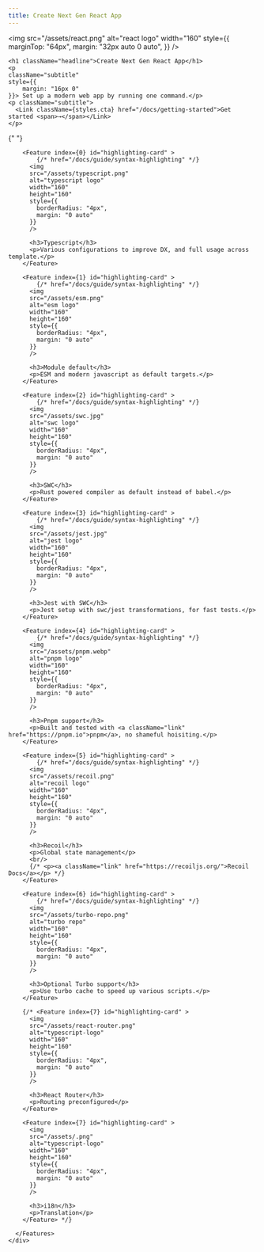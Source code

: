 ```yaml
---
title: Create Next Gen React App
---
```





<div className="home-content">
  <div className="content-container"
  style={{ textAlign: "center" }}>

<img
	src="/assets/react.png"
	alt="react logo"
	width="160"
	style={{
		marginTop: "64px",
		margin: "32px auto 0 auto",
	}}
/>

    <h1 className="headline">Create Next Gen React App</h1>
    <p
    className="subtitle"
    style={{
        margin: "16px 0"
    }}> Set up a modern web app by running one command.</p>
    <p className="subtitle">
      <Link className={styles.cta} href="/docs/getting-started">Get started <span>→</span></Link>
    </p>

  </div>

{" "}

<style jsx>{`
	h3 {
		text-align: center;
		margin: 16px 0;
	}
	.link {
		font-weight: bold;
		color: var(--shiki-token-parameter);
		cursor: pointer;
	}
	.content-container {
		max-width: 90rem;
		padding-left: max(env(safe-area-inset-left), 1.5rem);
		padding-right: max(env(safe-area-inset-right), 1.5rem);
		margin: 0 auto;
	}
	.features-container {
		margin: 8rem 0 0;
		padding: 4rem 0;
		background-color: #f3f4f6;
		border-bottom: 1px solid #e5e7eb;
	}
	.features-container .content-container {
		margin-top: -8rem;
	}
	:global(.dark) .features-container {
		background-color: #000;
		border-bottom: 1px solid rgb(38, 38, 38);
	}
	.headline {
		display: inline-block;
		font-size: 3.125rem;
		font-size: min(4.375rem, max(8vw, 2.5rem));
		font-weight: 700;
		font-feature-settings: initial;
		letter-spacing: -0.12rem;
		margin-left: -0.2rem;
		margin-top: 3.4rem;
		line-height: 1.1;
		background-image: linear-gradient(146deg, #000, #757a7d);
		-webkit-background-clip: text;
		-webkit-text-fill-color: transparent;
		background-clip: text;
	}
	:global(.dark) .headline {
		background-image: linear-gradient(146deg, #fff, #757a7d);
	}
	.subtitle {
		font-size: 1.3rem;
		font-size: min(1.3rem, max(3.5vw, 1.2rem));
		font-feature-settings: initial;
		line-height: 1.6;
	}
	.nextjs-link {
		color: currentColor;
		text-decoration: none;
		font-weight: 600;
	}
	:global(#docs-card) {
		color: #fff;
		text-shadow: 0 0 1rem rgba(0, 0, 0, 0.1);
	}
	:global(#docs-card img) {
		object-fit: cover;
		object-position: left;
		position: absolute;
		left: 0;
		right: 0;
		top: 0;
		bottom: 0;
		height: 100%;
		z-index: 0;
		user-select: none;
		pointer-events: none;
	}
	:global(#docs-card img:nth-child(2)) {
		display: none;
	}
	:global(.dark #docs-card img:nth-child(2)) {
		display: initial;
	}
	:global(.dark #docs-card img:nth-child(1)) {
		display: none;
	}
	:global(#highlighting-card) {
		min-height: 300px;
		background-size: 634px;
		background-position: -6px calc(100% + 4px);
		background-repeat: no-repeat;
	}
	:global(.dark #highlighting-card) {
	}
	:global(.feat-darkmode) {
		min-height: 300px;
	}
	:global(.feat-darkmode h3) {
		font-size: 48px;
	}
	:global(#search-card) {
		display: flex;
		flex-direction: column;
		justify-content: center;
	}
	:global(#search-card p) {
		max-width: 320px;
	}
	:global(#search-card video) {
		position: absolute;
		right: 0;
		top: 24px;
		height: 430px;
		pointer-events: none;
		max-width: 60%;
	}
	:global(#fs-card) {
		min-height: 240px;
	}
	:global(#fs-card h3) {
		text-align: left;
		width: min(300px, 41%);
		min-width: 155px;
	}
	:global(#a11y-card) {
		background-image: url(/assets/high-contrast.png);
		background-position: -160px 160px;
	}
	@media screen and (max-width: 1300px) {
		:global(#a11y-card) {
			background-image: linear-gradient(to bottom, white, transparent),
				url(/assets/high-contrast.png);
		}
	}
	@media screen and (max-width: 1200px) {
		:global(#highlighting-card) {
			aspect-ratio: auto;
		}
		:global(.feat-darkmode h3) {
			font-size: 4vw;
			font-size: min(48px, max(4vw, 30px));
		}
		:global(#search-card video) {
			aspect-ratio: 787/623;
			height: auto;
		}
		.headline {
			letter-spacing: -0.08rem;
		}
	}
	@media screen and (max-width: 1024px) {
		:global(#docs-card) {
			aspect-ratio: 135/86;
		}
		:global(#search-card) {
			aspect-ratio: 8/3;
		}
		:global(#search-card h3) {
			text-align: left;
		}
		:global(#highlighting-card) {
			background-size: 136%;
		}
		:global(#a11y-card) {
			background-image: url(/assets/high-contrast.png);
			background-position: center 160px;
		}
	}
	@media screen and (max-width: 768px) {
		:global(#docs-card) {
			min-height: 348px;
			width: 100%;
			aspect-ratio: auto;
		}
		:global(#docs-card img) {
			object-position: -26px 0;
			width: 250%;
			max-width: initial;
		}
	}
	@media screen and (max-width: 640px) {
		:global(#search-card) {
			aspect-ratio: 2.5/2;
			justify-content: flex-start;
			align-items: stretch;
			min-height: 350px;
		}
		:global(#search-card h3) {
			text-align: center;
		}
		:global(#search-card p) {
			max-width: 100%;
		}
		:global(#search-card video) {
			position: relative;
			margin: 0.75em -1.75em 0;
			max-width: calc(100% + 3.5em);
		}
		:global(.dark #search-card video) {
			mix-blend-mode: lighten;
		}
	}
`}</style>

  <div className="features-container">
    <div className="content-container">
      <Features>

        <Feature index={0} id="highlighting-card" >
            {/* href="/docs/guide/syntax-highlighting" */}
          <img
          src="/assets/typescript.png"
          alt="typescript logo"
          width="160"
          height="160"
          style={{
            borderRadius: "4px",
            margin: "0 auto"
          }}
          />

          <h3>Typescript</h3>
          <p>Various configurations to improve DX, and full usage across template.</p>
        </Feature>

        <Feature index={1} id="highlighting-card" >
            {/* href="/docs/guide/syntax-highlighting" */}
          <img
          src="/assets/esm.png"
          alt="esm logo"
          width="160"
          height="160"
          style={{
            borderRadius: "4px",
            margin: "0 auto"
          }}
          />

          <h3>Module default</h3>
          <p>ESM and modern javascript as default targets.</p>
        </Feature>

        <Feature index={2} id="highlighting-card" >
            {/* href="/docs/guide/syntax-highlighting" */}
          <img
          src="/assets/swc.jpg"
          alt="swc logo"
          width="160"
          height="160"
          style={{
            borderRadius: "4px",
            margin: "0 auto"
          }}
          />

          <h3>SWC</h3>
          <p>Rust powered compiler as default instead of babel.</p>
        </Feature>

        <Feature index={3} id="highlighting-card" >
            {/* href="/docs/guide/syntax-highlighting" */}
          <img
          src="/assets/jest.jpg"
          alt="jest logo"
          width="160"
          height="160"
          style={{
            borderRadius: "4px",
            margin: "0 auto"
          }}
          />

          <h3>Jest with SWC</h3>
          <p>Jest setup with swc/jest transformations, for fast tests.</p>
        </Feature>

        <Feature index={4} id="highlighting-card" >
            {/* href="/docs/guide/syntax-highlighting" */}
          <img
          src="/assets/pnpm.webp"
          alt="pnpm logo"
          width="160"
          height="160"
          style={{
            borderRadius: "4px",
            margin: "0 auto"
          }}
          />

          <h3>Pnpm support</h3>
          <p>Built and tested with <a className="link" href="https://pnpm.io">pnpm</a>, no shameful hoisiting.</p>
        </Feature>

        <Feature index={5} id="highlighting-card" >
            {/* href="/docs/guide/syntax-highlighting" */}
          <img
          src="/assets/recoil.png"
          alt="recoil logo"
          width="160"
          height="160"
          style={{
            borderRadius: "4px",
            margin: "0 auto"
          }}
          />

          <h3>Recoil</h3>
          <p>Global state management</p>
          <br/>
          {/* <p><a className="link" href="https://recoiljs.org/">Recoil Docs</a></p> */}
        </Feature>

        <Feature index={6} id="highlighting-card" >
            {/* href="/docs/guide/syntax-highlighting" */}
          <img
          src="/assets/turbo-repo.png"
          alt="turbo repo"
          width="160"
          height="160"
          style={{
            borderRadius: "4px",
            margin: "0 auto"
          }}
          />

          <h3>Optional Turbo support</h3>
          <p>Use turbo cache to speed up various scripts.</p>
        </Feature>

        {/* <Feature index={7} id="highlighting-card" >
          <img
          src="/assets/react-router.png"
          alt="typescript-logo"
          width="160"
          height="160"
          style={{
            borderRadius: "4px",
            margin: "0 auto"
          }}
          />

          <h3>React Router</h3>
          <p>Routing preconfigured</p>
        </Feature>

        <Feature index={7} id="highlighting-card" >
          <img
          src="/assets/.png"
          alt="typescript-logo"
          width="160"
          height="160"
          style={{
            borderRadius: "4px",
            margin: "0 auto"
          }}
          />

          <h3>i18n</h3>
          <p>Translation</p>
        </Feature> */}

      </Features>
    </div>

  </div>
</div>
